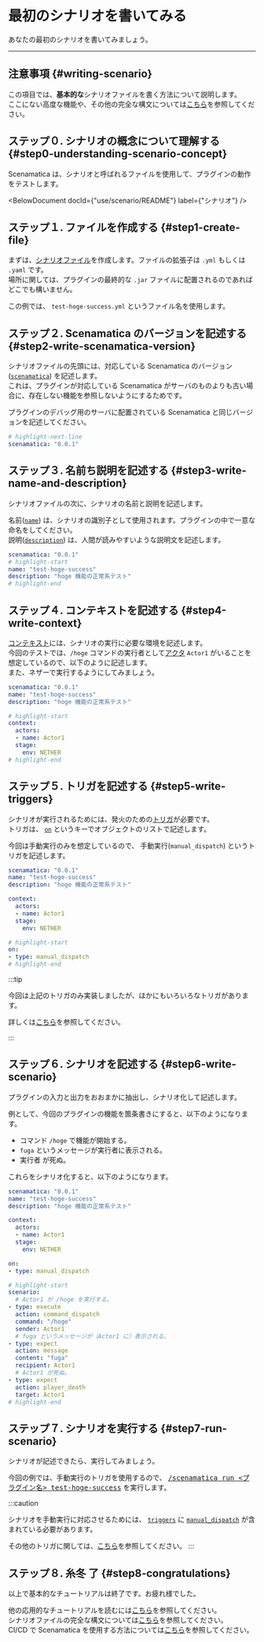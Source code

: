
# 最初のシナリオを書いてみる

あなたの最初のシナリオを書いてみましょう。

---

## 注意事項 {#writing-scenario}

この項目では、**基本的な**シナリオファイルを書く方法について説明します。  
ここにない高度な機能や、その他の完全な構文については[こちら](/docs/use/scenario/scenario-file)を参照してください。

## ステップ０. シナリオの概念について理解する {#step0-understanding-scenario-concept}
Scenamatica は、シナリオと呼ばれるファイルを使用して、プラグインの動作をテストします。

<BelowDocument docId={"use/scenario/README"}
               label={"シナリオ"}
/>


## ステップ１. ファイルを作成する {#step1-create-file}

まずは、[シナリオファイル](/docs/use/scenario/scenario-file)を作成します。ファイルの拡張子は `.yml` もしくは `.yaml` です。  
場所に関しては、プラグインの最終的な `.jar` ファイルに配置されるのであればどこでも構いません。

この例では、 `test-hoge-success.yml` というファイル名を使用します。

## ステップ２. Scenamatica のバージョンを記述する {#step2-write-scenamatica-version}

シナリオファイルの先頭には、対応している Scenamatica のバージョン\([`scenamatica`](/docs/use/scenario/types#apex-scenamatica)) を記述します。  
これは、プラグインが対応している Scenamatica がサーバのものよりも古い場合に、存在しない機能を参照しないようにするためです。

プラグインのデバッグ用のサーバに配置されている Scenamatica と同じバージョンを記述してください。

```yml
# highlight-next-line
scenamatica: "0.0.1"
```

## ステップ３. 名前ち説明を記述する {#step3-write-name-and-description}

シナリオファイルの次に、シナリオの名前と説明を記述します。

名前\([`name`](/docs/use/scenario/types#apex-name)) は、シナリオの識別子として使用されます。プラグインの中で一意な命名をしてください。  
説明\([`description`](/docs/use/scenario/types#scenario-file-structure)) は、人間が読みやすいような説明文を記述します。

```yaml title="test-hoge-success.yml"
scenamatica: "0.0.1"
# highlight-start
name: "test-hoge-success"
description: "hoge 機能の正常系テスト"
# highlight-end
```

## ステップ４. コンテキストを記述する {#step4-write-context}

[コンテキスト](/docs/use/scenario/elements#context)には、シナリオの実行に必要な環境を記述します。  
今回のテストでは、`/hoge` コマンドの実行者として[アクタ](/docs/use/scenario/elements#actor) `Actor1` がいることを想定しているので、以下のように記述します。  
また、ネザーで実行するようにしてみましょう。

```yaml title="test-hoge-success.yml"
scenamatica: "0.0.1"
name: "test-hoge-success"
description: "hoge 機能の正常系テスト"

# highlight-start
context:
  actors:
  - name: Actor1
  stage:
    env: NETHER
# highlight-end
```

## ステップ５. トリガを記述する {#step5-write-triggers}

シナリオが実行されるためには、発火のための[トリガ](/docs/use/scenario/elements#trigger)が必要です。  
トリガは、 [`on`](/docs/use/scenario/types#apex-on) というキーでオブジェクトのリストで記述します。

今回は手動実行のみを想定しているので、 手動実行(`manual_dispatch`) というトリガを記述します。

```yaml title="test-hoge-success.yml"
scenamatica: "0.0.1"
name: "test-hoge-success"
description: "hoge 機能の正常系テスト"

context:
  actors:
  - name: Actor1
  stage:
    env: NETHER

# highlight-start
on:
- type: manual_dispatch
# highlight-end
```

:::tip

今回は上記のトリガのみ実装しましたが、ほかにもいろいろなトリガがあります。

詳しくは[こちら](/docs/use/scenario/trigger)を参照してください。

:::

## ステップ６. シナリオを記述する {#step6-write-scenario}

プラグインの入力と出力をおおまかに抽出し、シナリオ化して記述します。

例として、今回のプラグインの機能を箇条書きにすると、以下のようになります。

+ コマンド `/hoge` で機能が開始する。
+ `fuga` というメッセージが実行者に表示される。
+ 実行者 が死ぬ。

これらをシナリオ化すると、以下のようになります。

```yaml title="test-hoge-success.yml"
scenamatica: "0.0.1"
name: "test-hoge-success"
description: "hoge 機能の正常系テスト"

context:
  actors:
  - name: Actor1
  stage:
    env: NETHER

on:
- type: manual_dispatch

# highlight-start
scenario:
  # Actor1 が /hoge を実行する。
- type: execute
  action: command_dispatch
  command: "/hoge"
  sender: Actor1
  # fuga というメッセージが（Actor1 に）表示される。
- type: expect
  action: message
  content: "fuga"
  recipient: Actor1
  # Actor1 が死ぬ。
- type: expect
  action: player_death
  target: Actor1
# highlight-end
```

## ステップ７. シナリオを実行する {#step7-run-scenario}

シナリオが記述できたら、実行してみましょう。

今回の例では、手動実行のトリガを使用するので、 [<kbd>/scenamatica run <プラグイン名> test-hoge-success</kbd>](/docs/use/commands/scenario#start) を実行します。

:::caution

シナリオを手動実行に対応させるためには、 [`triggers`](/docs/use/scenario/types#apex-triggers)
に [`manual_dispatch`](/docs/use/scenario/trigger#triggers-manual-dispatch) が含まれている必要があります。

その他のトリガに関しては、[こちら](/docs/use/scenario/trigger)を参照してください。
:::

## ステップ８. 糸冬 了 {#step8-congratulations}
  
以上で基本的なチュートリアルは終了です。お疲れ様でした。

他の応用的なチュートリアルを読むには[こちら](/docs/getting-started/tutorials)を参照してください。  
シナリオファイルの完全な構文については[こちら](/docs/use/scenario/scenario-file)を参照してください。  
CI/CD で Scenamatica を使用する方法については[こちら](/docs/use/integration/ci-cd)を参照してください。
